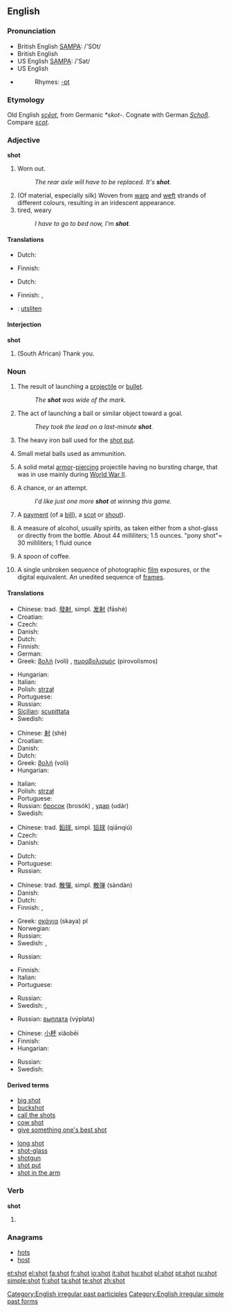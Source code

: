 ==English==

{{rank|shown|escape|Mr|926|shot|warm|sufficient|conduct}}

===Pronunciation===
* British English [[w:SAMPA|SAMPA]]: /'SOt/
* British English {{IPA|/'ʃɒt/}}
* US English [[w:SAMPA|SAMPA]]: /'Sat/
* US English {{IPA|/'ʃat/}}
* {{audio|en-us-shot.ogg|Audio (US)}}
*: Rhymes: [[Rhymes:English:-ɒt|-ɒt]]

===Etymology===
Old English ''[[sceot|scēot]]'', from Germanic ''*skot-''.  Cognate with German ''[[Schoß]]''.  Compare ''[[scot]]''.

===Adjective===
'''shot'''

# {{colloquial}} Worn out.
#: ''The rear axle will have to be replaced.  It's '''shot'''.''
# (Of material, especially silk) Woven from [[warp]] and [[weft]] strands of different colours, resulting in an iridescent appearance.
# tired, weary
#: ''I have to go to bed now, I'm '''shot'''.''

====Translations====
{{trans-top|Worn out}}
* Dutch: {{t|nl|versleten}}
{{trans-mid}}
* Finnish: {{t-|fi|kulunut}}
{{trans-bottom}}

{{trans-top|Woven from warp and weft strands of different colours, resulting in an iridescent appearance}}
{{trans-mid}}
{{trans-bottom}}

{{trans-top|tired, weary}}
* Dutch: {{t|nl|uitgeput}}
{{trans-mid}}
* Finnish: {{t-|fi|väsynyt}}, {{t-|fi|poikki}}
{{trans-bottom}}

{{checktrans-top}}
{{checktrans-mid}}
* {{ttbc|Swedish}}: [[utsliten]]
{{checktrans-bottom}}

====Interjection====
'''shot'''

# {{colloquial}} (South African) Thank you.

===Noun===
{{en-noun}}

# The result of launching a [[projectile]] or [[bullet]].
#: ''The '''shot''' was wide of the mark.''
# {{sports}} The act of launching a ball or similar object toward a goal.
#: ''They took the lead on a last-minute '''shot'''.''
# The heavy iron ball used for the [[shot put]].
# {{uncountable}} Small metal balls used as ammunition.
# {{military}} A solid metal [[armor]]-[[piercing]] projectile having no bursting charge, that was in use mainly during [[World War II]].
# A chance, or an attempt.
#: ''I'd like just one more '''shot''' at winning this game.''
# {{finance}} A [[payment]] (of a [[bill]]), a [[scot]] or [[shout]]).
# A measure of alcohol, usually spirits, as taken either from a shot-glass or directly from the bottle.  About 44 milliliters; 1.5 ounces.  "pony shot"= 30 milliliters; 1 fluid ounce
# {{rfv-sense}} {{context|prison}} A spoon of coffee.
# {{context|Filmology}} A single unbroken sequence of photographic [[film]] exposures, or the digital equivalent.  An unedited sequence of [[frame]]s.

====Translations====
{{trans-top|launching of a projectile}}
* Chinese: trad. [[發射]], simpl. [[发射]] (fāshè)
* Croatian: {{t-|hr|pucanj|m}}
* Czech: {{t-|cs|výstřel|m}}
* Danish: {{t+|da|skud}}
* Dutch: {{t+|nl|schot|n}}
* Finnish: {{t-|fi|laukaus}}
* German: {{t+|de|Schuss}}
* Greek: [[βολή]] (voli) {{f}}, [[πυροβολισμός]] (pirovolismos) {{m}}
{{trans-mid}}
* Hungarian: {{t+|hu|lövés}}
* Italian: {{t+|it|sparo|m}}
* Polish: [[strzał]] {{m}}
* Portuguese: {{t+|pt|tiro|m}}
* Russian: {{t+|ru|выстрел|m|tr=výstr'el|sc=Cyrl}}
* [[Sicilian]]: [[scupittata]] {{f}}
* Swedish: {{t+|sv|skott|n}}
{{trans-bottom}}

{{trans-top|launching of a ball or similar object toward a goal}}
* Chinese: [[射]] (shè)
* Croatian: {{t-|hr|pucanj|m}}
* Danish: {{t+|da|skud}}
* Dutch: {{t+|nl|schot|n}}
* Greek: [[βολή]] (voli) {{f}}
* Hungarian: {{t+|hu|lövés}}
{{trans-mid}}
* Italian: {{t+|it|tiro|m}}
* Polish: [[strzał]] {{m}}
* Portuguese: {{t-|pt|chute|m}}
* Russian: [[бросок]] (brosók) {{m}}, [[удар]] (udár) {{m}}
* Swedish: {{t+|sv|skott|n}}
{{trans-bottom}}

{{trans-top|heavy iron ball used for the shot put}}
* Chinese: trad. [[鉛球]], simpl. [[铅球]] (qiānqiú)
* Czech: {{t+|cs|koule|f}}
* Danish: {{t+|da|kanonkugle}}
{{trans-mid}}
* Dutch: {{t+|nl|kogel|m}}
* Portuguese: {{t+|pt|peso|m}}
* Russian: {{t+|ru|ядро|n|tr=jadró|sc=Cyrl}}
{{trans-bottom}}

{{trans-top|small metal balls used as ammunition}}
* Chinese: trad. [[散彈]], simpl. [[散弹]] (sàndàn)
* Danish: {{t+|da|hagl}}
* Dutch: {{t+|nl|hagel|m}}
* Finnish: {{t-|fi|kuula}}, {{t-|fi|ammus}}
{{trans-mid}}
* Greek: [[σκάγια]] (skaya) {{n}} pl
* Norwegian: {{t-|no|hagl|n}}
* Russian: {{t+|ru|дробь|f|tr=drob'|sc=Cyrl}}
* Swedish: {{t+|sv|hagel}}, {{t+|sv|skrot}}
{{trans-bottom}}

{{trans-top|solid metal armor-piercing projectile}}
* Russian: {{t+|ru|болванка|f|sc=Cyrl}}
{{trans-mid}}
{{trans-bottom}}

{{trans-top|a chance}}
* Finnish: {{t+|fi|mahdollisuus}}
* Italian: {{t+|it|opportunità|f}}
* Portuguese: {{t+|pt|chance|f}}
{{trans-mid}}
* Russian: {{t+|ru|попытка|f|tr=popýtka|sc=Cyrl}}
* Swedish: {{t-|sv|chansning|c}}, {{t+|sv|försök|n}}
{{trans-bottom}}

{{trans-top|payment (of a bill), scot or shout}}
* Russian: [[выплата]] (výplata) {{f}}
{{trans-mid}}
{{trans-bottom}}

{{trans-top|measure of alcohol}}
* Chinese: [[小杯]] xiǎobēi
* Finnish: {{t+|fi|paukku}}
* Hungarian: {{t-|hu|feles}}
{{trans-mid}}
* Russian: {{t+|ru|порция|f|tr=pórcija|sc=Cyrl}}
* Swedish: {{t-|sv|shot|c}}
{{trans-bottom}}

====Derived terms====
{{top}}
* [[big shot]]
* [[buckshot]]
* [[call the shots]]
* [[cow shot]]
* [[give something one's best shot]]
{{mid}}
* [[long shot]]
* [[shot-glass]]
* [[shotgun]]
* [[shot put]]
* [[shot in the arm]]
{{bottom}}

===Verb===
'''shot'''

# {{past of|shoot}}

===Anagrams===
* [[hots]]
* [[host]]

[[Category:English irregular past participles]]
[[Category:English irregular simple past forms]]

[[et:shot]]
[[el:shot]]
[[fa:shot]]
[[fr:shot]]
[[io:shot]]
[[it:shot]]
[[hu:shot]]
[[pl:shot]]
[[pt:shot]]
[[ru:shot]]
[[simple:shot]]
[[fi:shot]]
[[ta:shot]]
[[te:shot]]
[[zh:shot]]